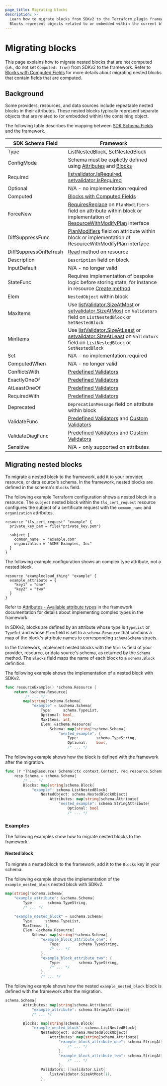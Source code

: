 ```yaml
---
page_title: Migrating blocks
description: >-
  Learn how to migrate blocks from SDKv2 to the Terraform plugin framework.
  Blocks represent objects related to or embedded within the current block.
---
```


# Migrating blocks

This page explains how to migrate nested blocks that are not computed (i.e., do
not set `Computed: true`) from SDKv2 to the framework. Refer to [Blocks with
Computed
Fields](/terraform/plugin/framework/migrating/attributes-blocks/blocks-computed)
for more details about migrating nested blocks that contain fields that are
computed.

## Background

Some providers, resources, and data sources include repeatable nested blocks in
their attributes. These nested blocks typically represent separate objects that
are related to (or embedded within) the containing object.

The following table describes the mapping between [SDK Schema
Fields](https://pkg.go.dev/github.com/hashicorp/terraform-plugin-sdk/helper/schema#Schema)
and the framework.

| SDK Schema Field | Framework |
|------------------|-----------|
| Type             | [ListNestedBlock](/terraform/plugin/framework/migrating/attributes-blocks/blocks), [SetNestedBlock](/terraform/plugin/framework/migrating/attributes-blocks/blocks) |
| ConfigMode       | Schema must be explictly defined using [Attributes](/terraform/plugin/framework/migrating/attributes-blocks/attribute-schema) and [Blocks](/terraform/plugin/framework/migrating/attributes-blocks/blocks) |
| Required         | [listvalidator.IsRequired](https://pkg.go.dev/github.com/hashicorp/terraform-plugin-framework-validators/listvalidator#IsRequired), [setvalidator.IsRequired](https://pkg.go.dev/github.com/hashicorp/terraform-plugin-framework-validators/setvalidator#IsRequired) |
| Optional         | N/A - no implementation required |
| Computed         | [Blocks with Computed Fields](/terraform/plugin/framework/migrating/attributes-blocks/blocks-computed) |
| ForceNew         | [RequiresReplace](/terraform/plugin/framework/migrating/attributes-blocks/force-new) on `PlanModifiers` field on attribute within block or implementation of [ResourceWithModifyPlan](/terraform/plugin/framework/migrating/resources/plan-modification#framework) interface |
| DiffSuppressFunc | [PlanModifiers](/terraform/plugin/framework/migrating/resources/plan-modification#framework) field on attribute within block or implementation of [ResourceWithModifyPlan](/terraform/plugin/framework/migrating/resources/plan-modification#framework) interface |
| DiffSuppressOnRefresh | [Read](/terraform/plugin/framework/migrating/resources/crud) method on resource |
| Description      | `Description` field on block |
| InputDefault     | N/A - no longer valid |
| StateFunc        | Requires implementation of bespoke logic before storing state, for instance in resource [Create method](/terraform/plugin/framework/migrating/resources/crud#framework-1) |
| Elem             | `NestedObject` within block |
| MaxItems         | Use [listValidator.SizeAtMost](https://pkg.go.dev/github.com/hashicorp/terraform-plugin-framework-validators/listvalidator#SizeAtMost) or [setvalidator.SizeAtMost](https://pkg.go.dev/github.com/hashicorp/terraform-plugin-framework-validators/setvalidator#SizeAtMost) on `Validators` field on `ListNestedBlock` or `SetNestedBlock` |
| MinItems         | Use [listValidator.SizeAtLeast](https://pkg.go.dev/github.com/hashicorp/terraform-plugin-framework-validators/listvalidator#SizeAtLeast) or [setvalidator.SizeAtLeast](https://pkg.go.dev/github.com/hashicorp/terraform-plugin-framework-validators/setvalidator#SizeAtLeast) on `Validators` field on `ListNestedBlock` or `SetNestedBlock` |
| Set              | N/A - no implementation required |
| ComputedWhen     | N/A - no longer valid |
| ConflictsWith    | [Predefined Validators](/terraform/plugin/framework/migrating/attributes-blocks/validators-predefined) |
| ExactlyOneOf     | [Predefined Validators](/terraform/plugin/framework/migrating/attributes-blocks/validators-predefined) |
| AtLeastOneOf     | [Predefined Validators](/terraform/plugin/framework/migrating/attributes-blocks/validators-predefined) |
| RequiredWith     | [Predefined Validators](/terraform/plugin/framework/migrating/attributes-blocks/validators-predefined) |
| Deprecated       | `DeprecationMessage` field on attribute within block |
| ValidateFunc     | [Predefined Validators](/terraform/plugin/framework/migrating/attributes-blocks/validators-predefined) and [Custom Validators](/terraform/plugin/framework/migrating/attributes-blocks/validators-custom) |
| ValidateDiagFunc | [Predefined Validators](/terraform/plugin/framework/migrating/attributes-blocks/validators-predefined) and [Custom Validators](/terraform/plugin/framework/migrating/attributes-blocks/validators-custom) |
| Sensitive        | N/A - only supported on attributes |

## Migrating nested blocks

To migrate a nested block to the framework, add it to your provider,
resource, or data source's schema. In the framework, nested blocks are defined
in the schema's `Blocks` field.

The following example Terraform configuration shows a nested block in a
resource. The `subject` nested block within the `tls_cert_request` resource
configures the subject of a certificate request with the `common_name` and
`organization` attributes.

```hcl
resource "tls_cert_request" "example" {
  private_key_pem = file("private_key.pem")

  subject {
    common_name  = "example.com"
    organization = "ACME Examples, Inc"
  }
}
```

The following example configuration shows an complex type attribute, not a
nested block.

```hcl
resource "examplecloud_thing" "example" {
  example_attribute = {
    "key1" = "one"
    "key2" = "two"
  }
}
```

Refer to [Attributes - Available attribute
types](/terraform/plugin/framework/handling-data/attributes#nested-attribute-types)
in the framework documentation for details about implementing complex types in
the framework.

In SDKv2, blocks are defined by an attribute whose type is `TypeList` or `TypeSet` and whose `Elem` field is set to a
`schema.Resource` that contains a map of the block's attribute names to corresponding `schemaSchema` structs.

In the framework, implement nested blocks with the `Blocks` field of your
provider, resource, or data source's schema, as returned by the `Schema` method.
The `Blocks` field maps the name of each block to a `schema.Block` definition.

The following example shows the implementation of a nested block with SDKv2.

<CodeBlockConfig filename="SDKv2">

```go
func resourceExample() *schema.Resource {
    return &schema.Resource{
         /* ... */
        map[string]*schema.Schema{
            "example" = &schema.Schema{
                Type:     schema.TypeList,
                Optional: bool,
                MaxItems: int,
                Elem: &schema.Resource{
                    Schema: map[string]*schema.Schema{
                        "nested_example": {
                            Type:        schema.TypeString,
                            Optional:    bool,
                            /* ... */
```

</CodeBlockConfig>

The following example shows how the block is defined with the framework after
the migration.

<CodeBlockConfig filename="Framework">

```go
func (r *ThingResource) Schema(ctx context.Context, req resource.SchemaRequest, resp *resource.SchemaResponse) {
    resp.Schema = schema.Schema{
        /* ... */
        Blocks: map[string]schema.Block{
            "example": schema.ListNestedBlock{
                NestedObject: schema.NestedBlockObject{
                    Attributes: map[string]schema.Attribute{
                        "nested_example": schema.StringAttribute{
                            Optional: bool
                            /* ... */
```

</CodeBlockConfig>

### Examples

The following examples show how to migrate nested blocks to the framework.

#### Nested block

To migrate a nested block to the framework, add it to the `Blocks` key in your
schema.

The following example shows the implementation of the `example_nested_block`
nested block with SDKv2.

<CodeBlockConfig filename="SDKv2">

```go
map[string]*schema.Schema{
    "example_attribute": &schema.Schema{
        Type:      schema.TypeString,
        /* ... */

    "example_nested_block" = &schema.Schema{
        Type:     schema.TypeList,
        MaxItems: 1,
        Elem: &schema.Resource{
            Schema: map[string]*schema.Schema{
                "example_block_attribute_one": {
                    Type:        schema.TypeString,
                    /* ... */
                },
                "example_block_attribute_two": {
                    Type:        schema.TypeString,
                    /* ... */
                },
                /* ... */
```

</CodeBlockConfig>

The following example shows how the nested `example_nested_block` block is
defined with the framework after the migration.

<CodeBlockConfig filename="Framework">

```go
schema.Schema{
        Attributes: map[string]schema.Attribute{
            "example_attribute": schema.StringAttribute{
            /* ... */

        Blocks: map[string]schema.Block{
            "example_nested_block": schema.ListNestedBlock{
                NestedObject: schema.NestedBlockObject{
                    Attributes: map[string]schema.Attribute{
                        "example_block_attribute_one": schema.StringAttribute{
                            /* ... */
                        },
                        "example_block_attribute_two": schema.StringAttribute{
                            /* ... */
                        },
                Validators: []validator.List{
                    listvalidator.SizeAtMost(1),
                },
```

</CodeBlockConfig>
